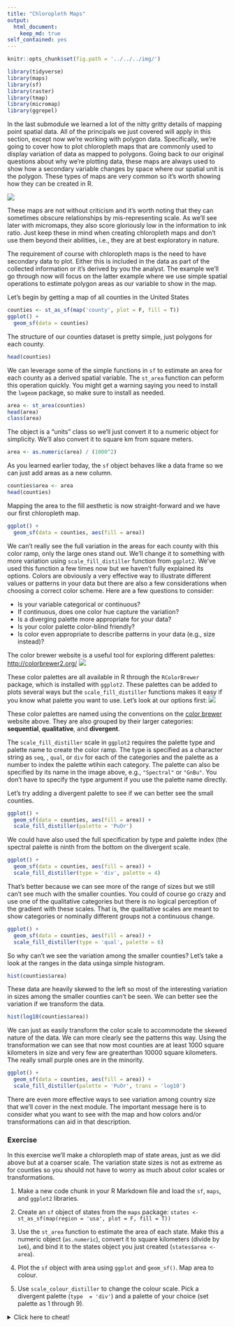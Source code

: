 ```yaml
---
title: "Chloropleth Maps"
output: 
  html_document:
    keep_md: true
self_contained: yes
---
```


<script src="../../../js/hideoutput.js"></script>

```r
knitr::opts_chunk$set(fig.path = '../../../img/')

library(tidyverse)
library(maps)
library(sf)
library(raster)
library(tmap)
library(micromap)
library(ggrepel)
```

In the last submodule we learned a lot of the nitty gritty details of mapping point spatial data.  All of the principals we just covered will apply in this section, except now we're working with polygon data.  Specifically, we're going to cover how to plot chloropleth maps that are commonly used to display variation of data as mapped to polygons.  Going back to our original questions about why we're plotting data, these maps are always used to show how a secondary variable changes by space where our spatial unit is the polygon.  These types of maps are very common so it's worth showing how they can be created in R. 

![](../../../img/chloroex.jpg)

These maps are not without criticism and it's worth noting that they can sometimes obscure relationships by mis-representing scale. As we'll see later with micromaps, they also score gloriously low in the information to ink ratio.  Just keep these in mind when creating chloropleth maps and don't use them beyond their abilities, i.e., they are at best exploratory in nature.

<!-- http://strimas.com/r/tidy-sf/ -->

The requirement of course with chloropleth maps is the need to have secondary data to plot. Either this is included in the data as part of the collected information or it's derived by you the analyst.  The example we'll go through now will focus on the latter example where we use simple spatial operations to estimate polygon areas as our variable to show in the map.  

Let's begin by getting a map of all counties in the United States
```r
counties <- st_as_sf(map('county', plot = F, fill = T))
ggplot() +
  geom_sf(data = counties)
```

The structure of our counties dataset is pretty simple, just polygons for each county.
```r
head(counties)
```

We can leverage some of the simple functions in `sf` to estimate an area for each county as a derived spatial variable.  The `st_area` function can peform this operation quickly.  You might get a warning saying you need to install the `lwgeom` package, so make sure to install as needed.

```r
area <- st_area(counties)
head(area)
class(area)
```

The object is a "units" class so we'll just convert it to a numeric object for simplicity.  We'll also convert it to square km from square meters. 
```r
area <- as.numeric(area) / (1000^2)
```

As you learned earlier today, the `sf` object behaves like a data frame so we can just add areas as a new column.
```r
counties$area <- area
head(counties)
```

Mapping the area to the fill aesthetic is now straight-forward and we have our first chloropleth map.
```r
ggplot() +
  geom_sf(data = counties, aes(fill = area))
```

We can't really see the full variation in the areas for each county with this color ramp, only the large ones stand out. We'll change it to something with more variation using `scale_fill_distiller` function from `ggplot2`.  We've used this function a few times now but we haven't fully explained its options.  Colors are obviously a very effective way to illustrate different values or patterns in your data but there are also a few considerations when choosing a correct color scheme.  Here are a few questions to consider:

* Is your variable categorical or continuous?
* If continuous, does one color hue capture the variation?
* Is a diverging palette more appropriate for your data?
* Is your color palette color-blind friendly?
* Is color even appropriate to describe patterns in your data (e.g., size instead)?

The color brewer website is a useful tool for exploring different palettes: [http://colorbrewer2.org/](http://colorbrewer2.org/)
![](../../../img/colorbrewer.PNG)


These color palettes are all available in R through the `RColorBrewer` package, which is installed with `ggplot2`.  These palettes can be added to plots several ways but the `scale_fill_distiller` functions makes it easy if you know what palette you want to use.  Let's look at our options first:
![](../../../img/brewerall.jpg)

These color palettes are named using the conventions on the [color brewer](http://colorbrewer2.org/) website above.  They are also grouped by their larger categories: __sequential__, __qualitative__, and __divergent__.  

The `scale_fill_distiller` scale in `ggplot2` requires the palette type and palette name to create the color ramp.  The type is specified as a character string as `seq`, , `qual`, or `div` for each of the categories and the palette as a number to index the palette wtihin each category.  The palette can also be specified by its name in the image above, e.g., `"Spectral"` or `"GnBu"`.  You don't have to specify the type argument if you use the palette name directly. 

Let's try adding a divergent palette to see if we can better see the small counties.
```r
ggplot() +
  geom_sf(data = counties, aes(fill = area)) +
  scale_fill_distiller(palette = 'PuOr')
```

We could have also used the full specification by type and palette index (the spectral palette is ninth from the bottom on the divergent scale.
```r
ggplot() +
  geom_sf(data = counties, aes(fill = area)) +
  scale_fill_distiller(type = 'div', palette = 4)
```

That's better because we can see more of the range of sizes but we still can't see much with the smaller counties.  You could of course go crazy and use one of the qualitative categories but there is no logical perception of the gradient with these scales.  That is, the qualitative scales are meant to show categories or nominally different groups not a continuous change. 
```r
ggplot() +
  geom_sf(data = counties, aes(fill = area)) +
  scale_fill_distiller(type = 'qual', palette = 6)
```

So why can't we see the variation among the smaller counties? Let's take a look at the ranges in the data usinga simple histogram.
```r
hist(counties$area)
```

These data are heavily skewed to the left so most of the interesting variation in sizes among the smaller counties can't be seen. We can better see the variation if we transform the data.
```r
hist(log10(counties$area))
```

We can just as easily transform the color scale to accommodate the skewed nature of the data.  We can more clearly see the patterns this way. Using the transformation we can see that now most counties are at least 1000 square kilometers in size and very few are greaterthan 10000 square kilometers. The really small purple ones are in the minority.
```r
ggplot() +
  geom_sf(data = counties, aes(fill = area)) +
  scale_fill_distiller(palette = 'PuOr', trans = 'log10')
```

There are even more effective ways to see variation among country size that we'll cover in the next module.  The important message here is to consider what you want to see with the map and how colors and/or transformations can aid in that description.  

### Exercise

In this exercise we'll make a chloropleth map of state areas, just as we did above but at a coarser scale.  The variation state sizes is not as extreme as for counties so you should not have to worry as much about color scales or transformations. 

1. Make a new code chunk in your R Markdown file and load the `sf`, `maps`, and `ggplot2` libraries.

1. Create an `sf` object of states from the `maps` package: `states <- st_as_sf(map(region = 'usa', plot = F, fill = T))`

1. Use the `st_area` function to estimate the area of each state.  Make this a numeric object (`as.numeric`), convert it to square kilometers (divide by `1e6`), and bind it to the states object you just created (`states$area <- area`).

1. Plot the `sf` object with area using `ggplot` and `geom_sf()`.  Map area to colour.

1. Use `scale_colour_distiller` to change the colour scale.  Pick a divergent palette (`type  = 'div'`) and a palette of your choice (set palette as 1 through 9). 

<details> 
  <summary>Click here to cheat!</summary>
   <script src="https://gist.github.com/fawda123/9315d9d975874e14340daccc0cd80274.js"></script>
</details>
